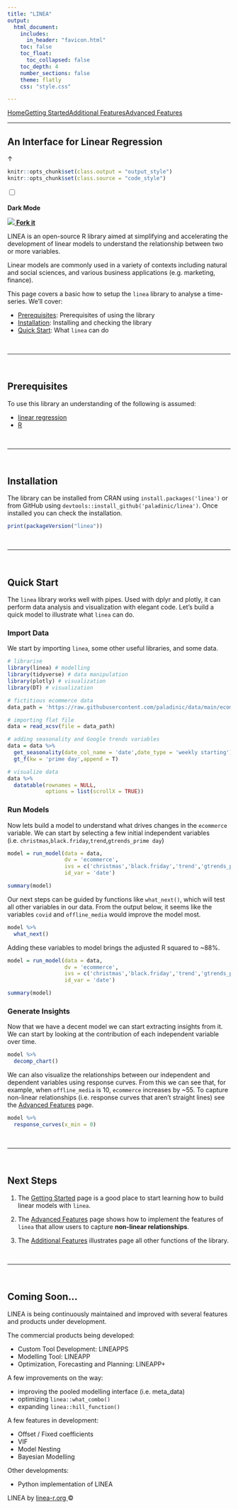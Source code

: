 ```yaml
---
title: "LINEA"
output:
  html_document:
    includes:
      in_header: "favicon.html" 
    toc: false
    toc_float:
      toc_collapsed: false
    toc_depth: 4  
    number_sections: false
    theme: flatly
    css: "style.css"

---
```


<div class='nav'><a href='index.html'>Home</a><a href='linea_getting_started.html'>Getting Started</a><a href='linea_additional_features.html'>Additional Features</a><a href='linea_advanced_features.html'>Advanced Features</a></div>

<hr>

## An Interface for Linear Regression


<!--HEAD STUFF-->
<link rel="preconnect" href="https://fonts.googleapis.com">
<link rel="preconnect" href="https://fonts.gstatic.com" crossorigin>
<link href="https://fonts.googleapis.com/css2?family=Montserrat+Alternates:wght@200;400;600;800&family=Roboto:wght@300&display=swap" rel="stylesheet">
<script language="JavaScript" src="script.js"></script>

<a id="back_to_top">&#8593;</a>


```r
knitr::opts_chunk$set(class.output = "output_style")
knitr::opts_chunk$set(class.source = "code_style")
```

<!--HEADER STUFF-->
<div class='dark_mode_home'>
  <label class="switch">
    <input type="checkbox" value="dark_mode" id="dark_mode">
    <span class="slider round"></span>    
  </label>
  <br>
  <strong>Dark Mode</strong>
</div>

<a class='github_home' href='https://github.com/paladinic/linea'>
  <img src='img/github_white.png'/>
  <strong>Fork it</strong>
</a>

<!--CONTENT-->
<span class='logo_span'>LINEA</span> is an open-source R library aimed at simplifying and accelerating the development of linear models to understand the relationship between two or more variables.

Linear models are commonly used in a variety of contexts including natural and social sciences, and various business applications (e.g. marketing, finance).

This page covers a basic how to setup the `linea` library to analyse a time-series. We'll cover:

* [Prerequisites](#Prerequisites): Prerequisites of using the library
* [Installation](#Installation): Installing and checking the library
* [Quick Start](#Quick Start): What `linea` can do

<br>
<hr>
<br>

## Prerequisites

To use this library an understanding of the following is assumed:

* [linear regression](https://en.wikipedia.org/wiki/Linear_regression)
* [R](https://www.r-project.org/)

<br>
<hr>
<br>

## Installation  

The library can be installed from CRAN using `install.packages('linea')` or from GitHub using `devtools::install_github('paladinic/linea')`.
Once installed you can check the installation.

```r
print(packageVersion("linea"))
```

<br>
<hr>
<br>

## Quick Start

The `linea` library works well with pipes. Used with dplyr and plotly, it can perform data analysis and visualization with elegant code.
Let's build a quick model to illustrate what `linea` can do.


### Import Data

We start by importing `linea`, some other useful libraries, and some data.

```r

# librarise
library(linea) # modelling
library(tidyverse) # data manipulation
library(plotly) # visualization
library(DT) # visualization

# fictitious ecommerce data
data_path = 'https://raw.githubusercontent.com/paladinic/data/main/ecomm_data.csv'

# importing flat file
data = read_xcsv(file = data_path)

# adding seasonality and Google trends variables
data = data %>%
  get_seasonality(date_col_name = 'date',date_type = 'weekly starting') %>%
  gt_f(kw = 'prime day',append = T)

# visualize data
data %>%
  datatable(rownames = NULL,
            options = list(scrollX = TRUE))

```

### Run Models

Now lets build a model to understand what drives changes in the `ecommerce` variable.
We can start by selecting a few initial independent variables (i.e. `christmas`,`black.friday`,`trend`,`gtrends_prime day`)

```r

model = run_model(data = data,
                  dv = 'ecommerce',
                  ivs = c('christmas','black.friday','trend','gtrends_prime day'),
                  id_var = 'date')

summary(model)

```

Our next steps can be guided by functions like `what_next()`, which will test all other variables in our data.
From the output below, it seems like the variables `covid` and `offline_media` would improve the model most.

```r

model %>%
  what_next()

```

Adding these variables to model brings the adjusted R squared to ~88%.

```r

model = run_model(data = data,
                  dv = 'ecommerce',
                  ivs = c('christmas','black.friday','trend','gtrends_prime day','covid','offline_media'),
                  id_var = 'date')

summary(model)

```


### Generate Insights

Now that we have a decent model we can start extracting insights from it.
We can start by looking at the contribution of each independent variable over time.

```r

model %>%
  decomp_chart()


```

We can also visualize the relationships between our independent and dependent variables using response curves.
From this we can see that, for example, when `offline_media` is 10, `ecommerce` increases by ~55. To capture non-linear relationships (i.e. response curves that aren't straight lines) see the <a href="linea_advanced_features.html">Advanced Features</a> page.

```r

model %>%
  response_curves(x_min = 0)


```

<br>
<hr>
<br>


## Next Steps

1. The <a href="linea_getting_started.html">Getting Started</a> page is a good place to start learning how to build linear models with `linea`.

2. The <a href="linea_advanced_features.html">Advanced Features</a> page shows how to implement the features of `linea` that allow users to capture <b>non-linear relationships</b>.

3. The <a href="linea_additional_features.html">Additional Features</a> illustrates page all other functions of the library.

<br>
<hr>
<br>

## Coming Soon...

<span class='logo_span'>LINEA</span> is being continuously maintained and improved with several features and products under development.

The commercial products being developed:

* Custom Tool Development: <span class='logo_span'>LINEAPPS</span>
* Modelling Tool: <span class='logo_span'>LINEAPP</span>
* Optimization, Forecasting and Planning: <span class='logo_span'>LINEAPP+</span>


A few improvements on the way:

* improving the pooled modelling interface (i.e. meta_data)
* optimizing `linea::what_combo()`
* expanding `linea::hill_function()`

A few features in development:

* Offset / Fixed coefficients
* VIF
* Model Nesting
* Bayesian Modelling

Other developments:

* Python implementation of <span class='logo_span'>LINEA</span>


<footer class="footer_home">
  <span>
    LINEA
  </span>
  by
  <a href="linea-r.org">
    linea-r.org
  </a>
  &copy;
   <script>document.write(new Date().getFullYear())</script></p>
</footer>
